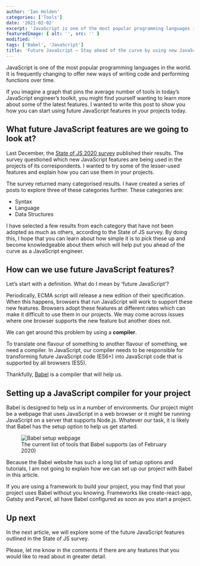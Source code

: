 ```yaml
---
author: 'Ian Holden'
categories: ['Tools']
date: '2021-02-02'
excerpt: 'JavaScript is one of the most popular programming languages in the world. It is a language that frequently offers new ways to write code and perform functions over time. I wanted to write a post about how you can start using future JavaScript features in your projects today.'
featuredImage: { alt: '', src: '' }
modified: ''
tags: ['Babel', 'JavaScript']
title: 'Future JavaScript – Stay ahead of the curve by using new JavaScript features today (1/4 – Intro)'
---
```


JavaScript is one of the most popular programming languages in the world. It is frequently changing to offer new ways of writing code and performing functions over time.

If you imagine a graph that pins the average number of tools in today’s JavaScript engineer’s toolkit, you might find yourself wanting to learn more about some of the latest features. I wanted to write this post to show you how you can start using future JavaScript features in your projects today.

## What future JavaScript features are we going to look at?

Last December, the [State of JS 2020 survey](https://2020.stateofjs.com/en-US/) published their results. The survey questioned which new JavaScript features are being used in the projects of its correspondents. I wanted to try some of the lesser-used features and explain how you can use them in your projects.

The survey returned many categorised results. I have created a series of posts to explore three of these categories further. These categories are:

- Syntax
- Language
- Data Structures

I have selected a few results from each category that have not been adopted as much as others, according to the State of JS survey. By doing this, I hope that you can learn about how simple it is to pick these up and become knowledgeable about them which will help put you ahead of the curve as a JavaScript engineer.

## How can we use future JavaScript features?

Let’s start with a definition. What do I mean by ‘future JavaScript’?

Periodically, ECMA script will release a new edition of their specification. When this happens, browsers that run JavaScript will work to support these new features. Browsers adopt these features at different rates which can make it difficult to use them in our projects. We may come across issues where one browser supports the new feature but another does not.

We can get around this problem by using a **compiler**.

To translate one flavour of something to another flavour of something, we need a compiler. In JavaScript, our compiler needs to be responsible for transforming future JavaScript code (ES6+) into JavaScript code that is supported by all browsers (ES5).

Thankfully, [Babel](https://2020.stateofjs.com/en-US/) is a compiler that will help us.

## Setting up a JavaScript compiler for your project

Babel is designed to help us in a number of environments. Our project might be a webpage that uses JavaScript in a web browser or it might be running JavaScript on a server that supports Node.js. Whatever our task, it is likely that Babel has the setup option to help us get started.

<figure>
  <img
    src="https://s3-eu-west-2.amazonaws.com/ianholden.co.uk-wordpress-media/wp-content/uploads/2021/02/01170531/Screenshot-2021-02-01-at-17.05.13.png"
    alt="Babel setup webpage"
  />
  <figcaption>
    The current list of tools that Babel supports (as of February 2020)
  </figcaption>
</figure>

Because the Babel website has such a long list of setup options and tutorials, I am not going to explain how we can set up our project with Babel in this article.

If you are using a framework to build your project, you may find that your project uses Babel without you knowing. Frameworks like create-react-app, Gatsby and Parcel, all have Babel configured as soon as you start a project.

## Up next

In the <Link to='/blog/future-javascript-stay-ahead-of-the-curve-by-using-new-javascript-features-today-2/'>next article</Link>, we will explore some of the future JavaScript features outlined in the State of JS survey.

Please, let me know in the comments if there are any features that you would like to read about in greater detail.
